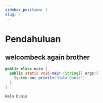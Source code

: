 ```yaml
---
sidebar_position: 1
slug: /
---
```


# Pendahuluan
## welcombeck again brother


```java title="main.java"
public class main {
  public static void main (String[] args){
    System.out.println("Halo Dunia")
  }
}
```

```output title="output"
Halo Dunia
```